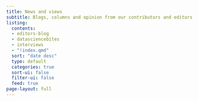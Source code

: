 ```yaml
---
title: News and views
subtitle: Blogs, columns and opinion from our contributors and editors
listing:
  contents: 
  - editors-blog
  - datasciencebites
  - interviews
  - "!index.qmd"
  sort: "date desc"
  type: default
  categories: true
  sort-ui: false
  filter-ui: false
  feed: true
page-layout: full
---
```



